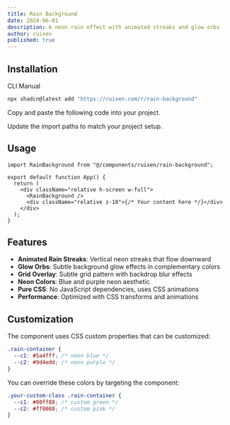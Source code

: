 ```yaml
---
title: Rain Background
date: 2024-06-01
description: A neon rain effect with animated streaks and glow orbs
author: ruixen
published: true
---
```


<ComponentPreview name="rain-background-demo" category="backgrounds" />

## Installation

<Tabs defaultValue="cli">

<TabsList>
  <TabsTrigger value="cli">CLI</TabsTrigger>
  <TabsTrigger value="manual">Manual</TabsTrigger>
</TabsList>
<TabsContent value="cli">

```bash
npx shadcn@latest add "https://ruixen.com/r/rain-background"
```

</TabsContent>

<TabsContent value="manual">

<Steps>

<Step>Copy and paste the following code into your project.</Step>

<ComponentSource name="rain-background" />

<Step>Update the import paths to match your project setup.</Step>

</Steps>

</TabsContent>

</Tabs>

## Usage

```tsx
import RainBackground from "@/components/ruixen/rain-background";

export default function App() {
  return (
    <div className="relative h-screen w-full">
      <RainBackground />
      <div className="relative z-10">{/* Your content here */}</div>
    </div>
  );
}
```

## Features

- **Animated Rain Streaks**: Vertical neon streaks that flow downward
- **Glow Orbs**: Subtle background glow effects in complementary colors
- **Grid Overlay**: Subtle grid pattern with backdrop blur effects
- **Neon Colors**: Blue and purple neon aesthetic
- **Pure CSS**: No JavaScript dependencies, uses CSS animations
- **Performance**: Optimized with CSS transforms and animations

## Customization

The component uses CSS custom properties that can be customized:

```css
.rain-container {
  --c1: #5a4fff; /* neon blue */
  --c2: #9d4edd; /* neon purple */
}
```

You can override these colors by targeting the component:

```css
.your-custom-class .rain-container {
  --c1: #00ff88; /* custom green */
  --c2: #ff0088; /* custom pink */
}
```
